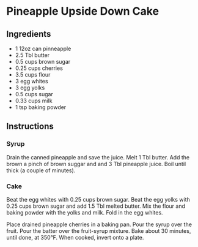 # Pineapple Upside Down Cake

## Ingredients

* 1 12oz can pinneapple
* 2.5 Tbl butter
* 0.5 cups brown sugar
* 0.25 cups cherries
* 3.5 cups flour
* 3 egg whites
* 3 egg yolks
* 0.5 cups sugar
* 0.33 cups milk
* 1 tsp baking powder

## Instructions

### Syrup

Drain the canned pineapple and save the juice. Melt 1 Tbl butter. Add the brown a pinch of brown suggar and and 3 Tbl pineapple juice. Boil until thick (a couple of minutes).

### Cake

Beat the egg whites with 0.25 cups brown sugar. Beat the egg yolks with 0.25 cups brown sugar and add 1.5 Tbl melted butter. Mix the flour and baking powder with the yolks and milk. Fold in the egg whites.

Place drained pineapple cherries in a baking pan. Pour the syrup over the fruit. Pour the batter over the fruit-syrup mixture. Bake about 30 minutes, until done, at 350&deg;F. When cooked, invert onto a plate.